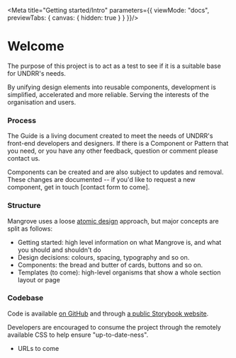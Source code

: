
<Meta
	title="Getting started/Intro"
	parameters={{
    viewMode: "docs",
    previewTabs: {
      canvas: { hidden: true }
    }
  }}/>

# Welcome

The purpose of this project is to act as a test to see if it is a suitable base for UNDRR's needs.

By unifying design elements into reusable components, development is simplified, accelerated and more reliable. Serving the interests of the organisation and users.

### Process

The Guide is a living document created to meet the needs of UNDRR's front-end developers and designers. If there is a Component or Pattern that you need, or you have any other feedback, question or comment please contact us.

Components can be created and are also subject to updates and removal. These changes are documented -- if you'd like to request a new component, get in touch [contact form to come].

### Structure

Mangrove uses a loose [atomic design](https://atomicdesign.bradfrost.com/chapter-2/) approach, but major concepts are split as follows:

- Getting started: high level information on what Mangrove is, and what you should and shouldn't do
- Design decisions: colours, spacing, typography and so on.
- Components: the bread and butter of cards, buttons and so on.
- Templates (to come): high-level organisms that show a whole section layout or page

### Codebase

Code is available [on GitHub](https://github.com/unisdr/undrr-mangrove) and through [a public Storybook website](https://unisdr.github.io/undrr-mangrove/).

Developers are encouraged to consume the project through the remotely available CSS to help ensure "up-to-date-ness".

- URLs to come
